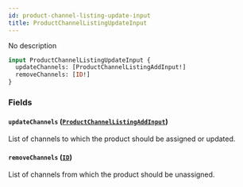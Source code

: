 ```yaml
---
id: product-channel-listing-update-input
title: ProductChannelListingUpdateInput
---
```


No description

```graphql
input ProductChannelListingUpdateInput {
  updateChannels: [ProductChannelListingAddInput!]
  removeChannels: [ID!]
}
```

### Fields

#### `updateChannels` ([`ProductChannelListingAddInput`](../../../developer/api-reference/inputs/product-channel-listing-add-input))

List of channels to which the product should be assigned or updated.

#### `removeChannels` ([`ID`](../../../developer/api-reference/scalars/id))

List of channels from which the product should be unassigned.
